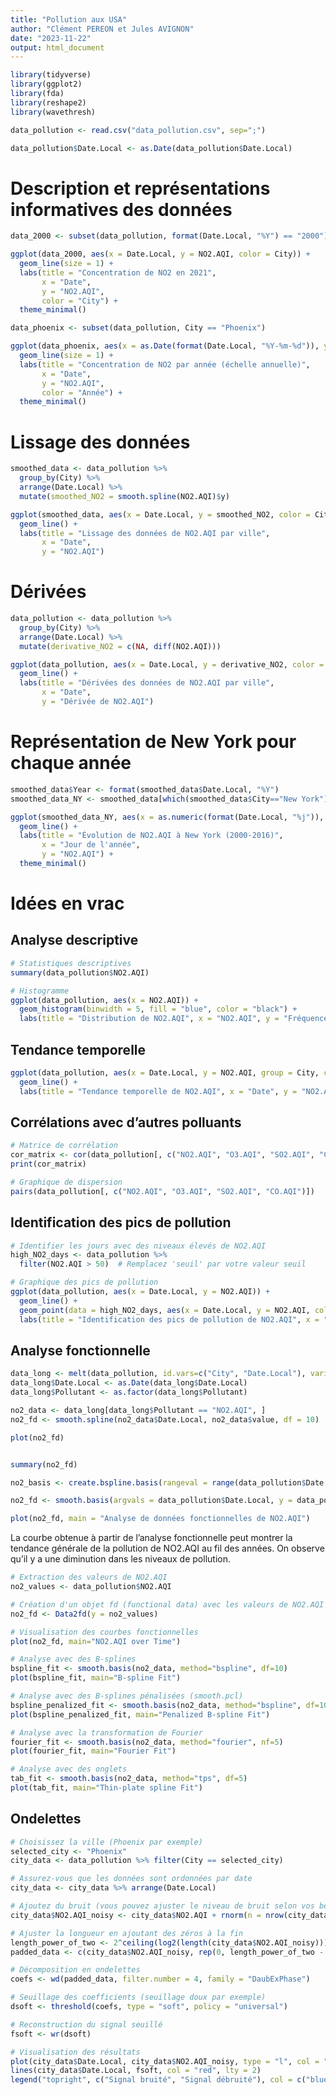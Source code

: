 ```yaml
---
title: "Pollution aux USA"
author: "Clément PEREON et Jules AVIGNON"
date: "2023-11-22"
output: html_document
---
```


```r
library(tidyverse)
library(ggplot2)
library(fda)
library(reshape2)
library(wavethresh)
```

```r
data_pollution <- read.csv("data_pollution.csv", sep=";")

data_pollution$Date.Local <- as.Date(data_pollution$Date.Local)
```

# Description et représentations informatives des données

```r
data_2000 <- subset(data_pollution, format(Date.Local, "%Y") == "2000")

ggplot(data_2000, aes(x = Date.Local, y = NO2.AQI, color = City)) +
  geom_line(size = 1) +
  labs(title = "Concentration de NO2 en 2021",
       x = "Date",
       y = "NO2.AQI",
       color = "City") +
  theme_minimal()
```

```r
data_phoenix <- subset(data_pollution, City == "Phoenix")

ggplot(data_phoenix, aes(x = as.Date(format(Date.Local, "%Y-%m-%d")), y = NO2.AQI, color = format(Date.Local, "%Y"))) +
  geom_line(size = 1) +
  labs(title = "Concentration de NO2 par année (échelle annuelle)",
       x = "Date",
       y = "NO2.AQI",
       color = "Année") +
  theme_minimal()
```

# Lissage des données

```r
smoothed_data <- data_pollution %>%
  group_by(City) %>%
  arrange(Date.Local) %>%
  mutate(smoothed_NO2 = smooth.spline(NO2.AQI)$y)

ggplot(smoothed_data, aes(x = Date.Local, y = smoothed_NO2, color = City)) +
  geom_line() +
  labs(title = "Lissage des données de NO2.AQI par ville",
       x = "Date",
       y = "NO2.AQI")
```

# Dérivées

```r
data_pollution <- data_pollution %>%
  group_by(City) %>%
  arrange(Date.Local) %>%
  mutate(derivative_NO2 = c(NA, diff(NO2.AQI)))

ggplot(data_pollution, aes(x = Date.Local, y = derivative_NO2, color = City)) +
  geom_line() +
  labs(title = "Dérivées des données de NO2.AQI par ville",
       x = "Date",
       y = "Dérivée de NO2.AQI")
```

# Représentation de New York pour chaque année

```r
smoothed_data$Year <- format(smoothed_data$Date.Local, "%Y")
smoothed_data_NY <- smoothed_data[which(smoothed_data$City=="New York"),]

ggplot(smoothed_data_NY, aes(x = as.numeric(format(Date.Local, "%j")), y = smoothed_NO2, group = Year, color = Year)) +
  geom_line() +
  labs(title = "Évolution de NO2.AQI à New York (2000-2016)",
       x = "Jour de l'année",
       y = "NO2.AQI") +
  theme_minimal()

```




# Idées en vrac

## Analyse descriptive

```r
# Statistiques descriptives
summary(data_pollution$NO2.AQI)

# Histogramme
ggplot(data_pollution, aes(x = NO2.AQI)) +
  geom_histogram(binwidth = 5, fill = "blue", color = "black") +
  labs(title = "Distribution de NO2.AQI", x = "NO2.AQI", y = "Fréquence")
```

## Tendance temporelle

```r
ggplot(data_pollution, aes(x = Date.Local, y = NO2.AQI, group = City, color = City)) +
  geom_line() +
  labs(title = "Tendance temporelle de NO2.AQI", x = "Date", y = "NO2.AQI")
```

## Corrélations avec d'autres polluants

```r
# Matrice de corrélation
cor_matrix <- cor(data_pollution[, c("NO2.AQI", "O3.AQI", "SO2.AQI", "CO.AQI")])
print(cor_matrix)

# Graphique de dispersion
pairs(data_pollution[, c("NO2.AQI", "O3.AQI", "SO2.AQI", "CO.AQI")])
```

## Identification des pics de pollution

```r
# Identifier les jours avec des niveaux élevés de NO2.AQI
high_NO2_days <- data_pollution %>%
  filter(NO2.AQI > 50)  # Remplacez 'seuil' par votre valeur seuil

# Graphique des pics de pollution
ggplot(data_pollution, aes(x = Date.Local, y = NO2.AQI)) +
  geom_line() +
  geom_point(data = high_NO2_days, aes(x = Date.Local, y = NO2.AQI, color = "red")) +
  labs(title = "Identification des pics de pollution de NO2.AQI", x = "Date", y = "NO2.AQI")
```

## Analyse fonctionnelle

```r
data_long <- melt(data_pollution, id.vars=c("City", "Date.Local"), variable.name="Pollutant")
data_long$Date.Local <- as.Date(data_long$Date.Local)
data_long$Pollutant <- as.factor(data_long$Pollutant)

no2_data <- data_long[data_long$Pollutant == "NO2.AQI", ]
no2_fd <- smooth.spline(no2_data$Date.Local, no2_data$value, df = 10)

plot(no2_fd)


summary(no2_fd)

```

```r
no2_basis <- create.bspline.basis(rangeval = range(data_pollution$Date.Local), nbasis = 10)

no2_fd <- smooth.basis(argvals = data_pollution$Date.Local, y = data_pollution$NO2.AQI, fdParobj = no2_basis)

plot(no2_fd, main = "Analyse de données fonctionnelles de NO2.AQI")
```
La courbe obtenue à partir de l'analyse fonctionnelle peut montrer la tendance générale de la pollution de NO2.AQI au fil des années. On observe qu'il y a une diminution dans les niveaux de pollution.



```r
# Extraction des valeurs de NO2.AQI
no2_values <- data_pollution$NO2.AQI

# Création d'un objet fd (functional data) avec les valeurs de NO2.AQI
no2_fd <- Data2fd(y = no2_values)

# Visualisation des courbes fonctionnelles
plot(no2_fd, main="NO2.AQI over Time")

# Analyse avec des B-splines
bspline_fit <- smooth.basis(no2_data, method="bspline", df=10)
plot(bspline_fit, main="B-spline Fit")

# Analyse avec des B-splines pénalisées (smooth.pcl)
bspline_penalized_fit <- smooth.basis(no2_data, method="bspline", df=10, lambda=0.1)
plot(bspline_penalized_fit, main="Penalized B-spline Fit")

# Analyse avec la transformation de Fourier
fourier_fit <- smooth.basis(no2_data, method="fourier", nf=5)
plot(fourier_fit, main="Fourier Fit")

# Analyse avec des onglets
tab_fit <- smooth.basis(no2_data, method="tps", df=5)
plot(tab_fit, main="Thin-plate spline Fit")
```


## Ondelettes 

```r
# Choisissez la ville (Phoenix par exemple)
selected_city <- "Phoenix"
city_data <- data_pollution %>% filter(City == selected_city)

# Assurez-vous que les données sont ordonnées par date
city_data <- city_data %>% arrange(Date.Local)

# Ajoutez du bruit (vous pouvez ajuster le niveau de bruit selon vos besoins)
city_data$NO2.AQI_noisy <- city_data$NO2.AQI + rnorm(n = nrow(city_data), mean = 0, sd = 5)

# Ajuster la longueur en ajoutant des zéros à la fin
length_power_of_two <- 2^ceiling(log2(length(city_data$NO2.AQI_noisy)))
padded_data <- c(city_data$NO2.AQI_noisy, rep(0, length_power_of_two - length(city_data$NO2.AQI_noisy)))

# Décomposition en ondelettes
coefs <- wd(padded_data, filter.number = 4, family = "DaubExPhase")

# Seuillage des coefficients (seuillage doux par exemple)
dsoft <- threshold(coefs, type = "soft", policy = "universal")

# Reconstruction du signal seuillé
fsoft <- wr(dsoft)

# Visualisation des résultats
plot(city_data$Date.Local, city_data$NO2.AQI_noisy, type = "l", col = "blue", main = "Débruitage en ondelettes")
lines(city_data$Date.Local, fsoft, col = "red", lty = 2)
legend("topright", c("Signal bruité", "Signal débruité"), col = c("blue", "red"), lty = 1:2)

```


